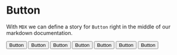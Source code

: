 
<Meta title="MDX/Button" component={Button} />

# Button

With `MDX` we can define a story for `Button` right in the middle of our
markdown documentation.

<Preview>
  <Story name="Button variants">
    <ButtonGroup spacing="24px">
      <Button variantColor="blue" variant="solid">
        Button
      </Button>
      <Button variantColor="blue" variant="outline">
        Button
      </Button>
      <Button variantColor="black" variant="solid">
        Button
      </Button>
      <Button variantColor="black" variant="outline">
        Button
      </Button>
    </ButtonGroup>
  </Story>
  <Story name="Button sizes">
    <ButtonGroup>
      <Button variantColor="blue" size="sm">
        Button
      </Button>
      <Button variantColor="blue" size="md">
        Button
      </Button>
      <Button variantColor="blue" size="lg">
        Button
      </Button>
  </ButtonGroup>
  </Story>
</Preview>
